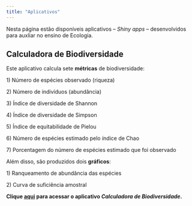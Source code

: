 ---
title: "Aplicativos"
---

Nesta página estão disponíveis aplicativos -- *Shiny apps* -- desenvolvidos para auxliar no ensino de Ecologia.

## Calculadora de Biodiversidade

Este aplicativo calcula sete **métricas** de biodiversidade:

1\) Número de espécies observado (riqueza)

2\) Número de indivíduos (abundância)

3\) Índice de diversidade de Shannon

4\) Índice de diversidade de Simpson

5\) Índice de equitabilidade de Pielou

6\) Número de espécies estimado pelo índice de Chao

7\) Porcentagem do número de espécies estimado que foi observado

Além disso, são produzidos dois **gráficos**:

1\) Ranqueamento de abundância das espécies

2\) Curva de suficiência amostral

**Clique [aqui](https://buenoas.shinyapps.io/calculadora_biodiversidade) para acessar o aplicativo *Calculadora de Biodiversidade*.**
